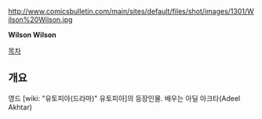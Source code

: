 http://www.comicsbulletin.com/main/sites/default/files/shot/images/1301/Wilson%20Wilson.jpg

'''Wilson Wilson'''

[[목차]]
== 개요 ==
영드 [wiki: "유토피아(드라마)" 유토피아]의 등장인물. 배우는 아딜 아크타(Adeel Akhtar)
